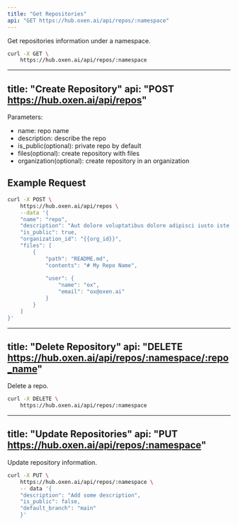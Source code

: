 ```yaml
---
title: "Get Repositories"
api: "GET https://hub.oxen.ai/api/repos/:namespace"
---
```


Get repositories information under a namespace.

```bash
curl -X GET \
    https://hub.oxen.ai/api/repos/:namespace
```

---
title: "Create Repository"
api: "POST https://hub.oxen.ai/api/repos"
---


Parameters:
- name: repo name
- description: describe the repo
- is_public(optional): private repo by default 
- files(optional): create repository with files 
- organization(optional): create repository in an organization

## Example Request

```bash
curl -X POST \
    https://hub.oxen.ai/api/repos \
    --data '{
    "name": "repo",
    "description": "Aut dolore voluptatibus dolore adipisci iusto iste non quis. Voluptas ut eos sit error. Illo tempore error ipsam occaecati eos quia incidunt. Dicta labore quaerat amet autem sequi voluptas amet voluptate aut. Voluptatem et sunt vel quo amet quos cupiditate modi quasi.",
    "is_public": true,
    "organization_id": "{{org_id}}",
    "files": [
        {
            "path": "README.md",
            "contents": "# My Repo Name",
            
            "user": {
                "name": "ox",
                "email": "ox@oxen.ai"
            }
        }
    ]
}'
```

---
title: "Delete Repository"
api: "DELETE https://hub.oxen.ai/api/repos/:namespace/:repo_name"
---

Delete a repo.

```bash
curl -X DELETE \
    https://hub.oxen.ai/api/repos/:namespace
```

---
title: "Update Repositories"
api: "PUT https://hub.oxen.ai/api/repos/:namespace"
---

Update repository information.

```bash
curl -X PUT \
    https://hub.oxen.ai/api/repos/:namespace \
    -- data '{
    "description": "Add some description",
    "is_public": false,
    "default_branch": "main"
    }'
```

